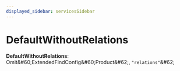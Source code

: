 ```yaml
---
displayed_sidebar: servicesSidebar
---
```



# DefaultWithoutRelations

 **DefaultWithoutRelations**: Omit\&#60;ExtendedFindConfig\&#60;Product\&#62;, `"relations"`\&#62;

